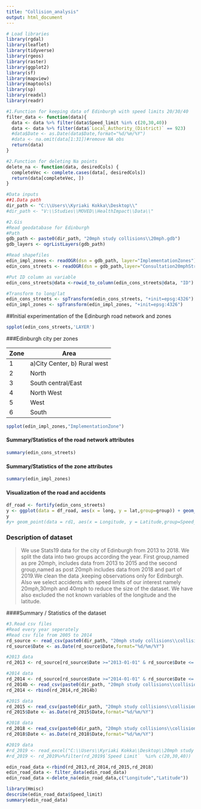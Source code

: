 ---
title: "Collision_analysis"
output: html_document
---

```{r,echo=FALSE,warning=FALSE,message=FALSE}
# Load libraries
library(rgdal)
library(leaflet)
library(tidyverse)
library(rgeos)
library(raster)
library(ggplot2)
library(sf)
library(mapview)
library(maptools)
library(sp)
library(readxl)
library(readr)

#1.Function for keeping data of Edinburgh with speed limits 20/30/40
filter_data <- function(data){
  data <- data %>% filter(data$Speed_limit %in% c(20,30,40)) 
  data <- data %>% filter(data$`Local_Authority_(District)` == 923)
  #data$Date <- as.Date(data$Date,format="%d/%m/%Y")
  #data <- na.omit(data[1:31])#remove NA obs
  return(data)
}

#2.Function for deleting Na points
delete_na <- function(data, desiredCols) {
  completeVec <- complete.cases(data[, desiredCols])
  return(data[completeVec, ])
}
```



```{r,echo=FALSE,warning=FALSE,message=FALSE} 
#Data inputs
##1.Data path 
dir_path <- "C:\\Users\\Kyriaki Kokka\\Desktop\\"
#dir_path <- "V:\\Studies\\MOVED\\HealthImpact\\Data\\"

#2.Gis 
#Read geodatabase for Edinburgh
#Path
gdb_path <- paste0(dir_path, "20mph study collisions\\20mph.gdb")
gdb_layers <- ogrListLayers(gdb_path)

#Read shapefiles
edin_impl_zones <- readOGR(dsn = gdb_path, layer="ImplementationZones")
edin_cons_streets <- readOGR(dsn = gdb_path,layer="Consultation20mphStreets")

#Put ID column as variable 
edin_cons_streets@data <-rowid_to_column(edin_cons_streets@data, "ID")

#Transform to long/lat
edin_cons_streets <- spTransform(edin_cons_streets, "+init=epsg:4326")
edin_impl_zones <- spTransform(edin_impl_zones, "+init=epsg:4326")
```

##Initial experimentation of the Edinburgh road network and zones


```{r,echo=FALSE,warning=FALSE,message=FALSE} 
spplot(edin_cons_streets,'LAYER')
```

###Edinburgh city per zones

Zone          | Area
------------- | -------------
1             | a)City Center, b) Rural west
2             | North 
3             | South central/East
4             | North West 
5             | West
6             | South 

```{r, echo=FALSE, warning=FALSE,message=FALSE} 
spplot(edin_impl_zones,"ImplementationZone")
```

#### Summary/Statistics of the road network attributes 

```{r, echo=FALSE, warning=FALSE,message=FALSE}
summary(edin_cons_streets)
```

#### Summary/Statistics of the zone attributes

```{r, echo=FALSE, warning=FALSE,message=FALSE}
summary(edin_impl_zones)
```

#### Visualization of the road and accidents 

```{r, echo=FALSE, warning=FALSE,message=FALSE}
df_road <- fortify(edin_cons_streets)
y <- ggplot(data = df_road, aes(x = long, y = lat,group=group)) + geom_path() 
y
#y+ geom_point(data = rd1, aes(x = Longitude, y = Latitude,group=Speed_limit))
```

### Description of dataset

>We use Stats19 data for the city of Edinburgh from 2013 to 2018. We split the data into two groups according the year. First group,named as pre 20mph, includes data from 2013 to 2015 and the second group,named as post 20mph includes data from 2018 and part of 2019.We clean the data ,keeping observations only for Edinburgh. Also we select accidents with speed limits of our interest namely 20mph,30mph and 40mph to reduce the size of the dataset. We have also excluded the not known variables of the longitude and the latitude.




####Summary / Statistics of the dataset

```{r, echo=FALSE, warning=FALSE,message=FALSE}
#3.Read csv files
#Read every year seperately
#Read csv file from 2005 to 2014
rd_source <- read_csv(paste0(dir_path, "20mph study collisions\\collisions\\collisions 2005 to 2014.csv"))  
rd_source$Date <- as.Date(rd_source$Date,format="%d/%m/%Y")

#2013 data
rd_2013 <- rd_source[rd_source$Date >="2013-01-01" & rd_source$Date <= "2013-12-31", ] %>% filter(!is.na(Date))

#2014 data
rd_2014 <- rd_source[rd_source$Date >="2014-01-01" & rd_source$Date <= "2014-12-31", ] %>% filter(!is.na(Date))
rd_2014b <- read_csv(paste0(dir_path, "20mph study collisions\\collisions\\collisions 2014.csv"))
rd_2014 <- rbind(rd_2014,rd_2014b)

#2015 data
rd_2015 <- read_csv(paste0(dir_path, "20mph study collisions\\collisions\\collisions 2015.csv"))
rd_2015$Date <- as.Date(rd_2015$Date,format="%d/%m/%Y")

#2018 data
rd_2018 <- read_csv(paste0(dir_path, "20mph study collisions\\collisions\\collisions 2018.csv"))
rd_2018$Date <- as.Date(rd_2018$Date,format="%d/%m/%Y")

#2019 data
#rd_2019 <- read_excel("C:\\Users\\Kyriaki Kokka\\Desktop\\20mph study collisions\\collisions\\collisions 2019 Jan to May Edinburgh only.xls")
#rd_2019 <- rd_2019%>%filter(rd_2019$`Speed Limit`  %in% c(20,30,40)) 

edin_road_data <-rbind(rd_2013,rd_2014,rd_2015,rd_2018) 
edin_road_data <- filter_data(edin_road_data)
edin_road_data <-delete_na(edin_road_data,c("Longitude","Latitude"))

library(Hmisc)
describe(edin_road_data$Speed_limit)
summary(edin_road_data)

```

```{r}

```

